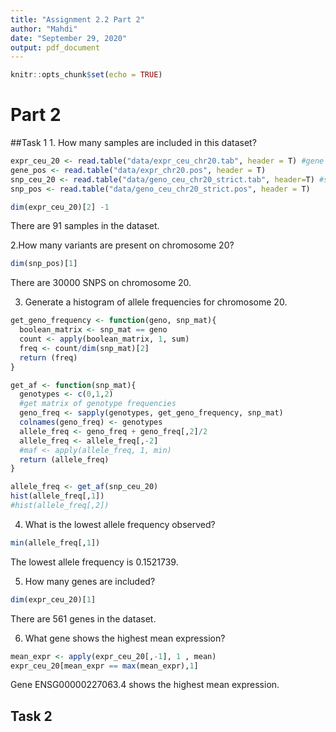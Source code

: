```yaml
---
title: "Assignment 2.2 Part 2"
author: "Mahdi"
date: "September 29, 2020"
output: pdf_document
---
```

```r
knitr::opts_chunk$set(echo = TRUE)
```

# Part 2

##Task 1
1. How many samples are included in this dataset?
```r
expr_ceu_20 <- read.table("data/expr_ceu_chr20.tab", header = T) #gene expr vs samps
gene_pos <- read.table("data/expr_chr20.pos", header = T)
snp_ceu_20 <- read.table("data/geno_ceu_chr20_strict.tab", header=T) #snp vs samps
snp_pos <- read.table("data/geno_ceu_chr20_strict.pos", header = T)

dim(expr_ceu_20)[2] -1
```
There are 91 samples in the dataset.

2.How many variants are present on chromosome 20?
```r
dim(snp_pos)[1]
```
There are 30000 SNPS on chromosome 20.

3. Generate a histogram of allele frequencies for chromosome 20.
```r
get_geno_frequency <- function(geno, snp_mat){
  boolean_matrix <- snp_mat == geno
  count <- apply(boolean_matrix, 1, sum)
  freq <- count/dim(snp_mat)[2]
  return (freq)
}

get_af <- function(snp_mat){
  genotypes <- c(0,1,2)
  #get matrix of genotype frequencies
  geno_freq <- sapply(genotypes, get_geno_frequency, snp_mat)
  colnames(geno_freq) <- genotypes
  allele_freq <- geno_freq + geno_freq[,2]/2
  allele_freq <- allele_freq[,-2]
  #maf <- apply(allele_freq, 1, min)
  return (allele_freq)
}

allele_freq <- get_af(snp_ceu_20)
hist(allele_freq[,1])
#hist(allele_freq[,2])
```

4. What is the lowest allele frequency observed?
```r
min(allele_freq[,1])
```
The lowest allele frequency is 0.1521739.

5. How many genes are included?
```r
dim(expr_ceu_20)[1]
```
There are 561 genes in the dataset.

6. What gene shows the highest mean expression?
```r
mean_expr <- apply(expr_ceu_20[,-1], 1 , mean)
expr_ceu_20[mean_expr == max(mean_expr),1]
```
Gene ENSG00000227063.4 shows the highest mean expression.

## Task 2




